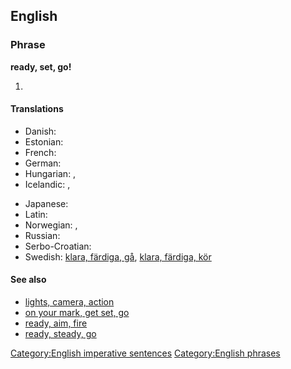 ==English==

===Phrase===
'''ready, set, go!'''

# {{non-gloss definition|An expression used to tell people, for example racers, to go.}}

====Translations====
{{trans-top|an expression used to tell people to go}}
* Danish: {{t|da|klar, parat, start|alt=klar, parat, start}}
* Estonian: {{t|et|tähelepanu, valmisolla, läks}}
* French: {{t|fr|À vos marques, prêts, partez}}
* German: {{t-|de|auf die Plätze, fertig, los}}
* Hungarian: {{t|hu|felkészülni, vigyázz, rajt}}, {{t|hu|vigyázz, kész, rajt}}
* Icelandic: {{t|is|tilbúinn, viðbúinn, af stað|m}}, {{t|is|tilbúin, viðbúin, af stað|f}}
{{trans-mid}}
* Japanese: {{t|ja|位置について、用意、ドン!|tr=ichi-ni tsuite, yōi, don!|sc=Jpan}}
* Latin: {{t|la|parate, destituite, ite|alt=parāte, dēstituite, īte}}
* Norwegian: {{t|no|klar, ferdig, gå}}, {{t|no|klare, ferdige, gå|p}}
* Russian: {{t|ru|на старт, внимание, марш|tr=na stárt, vnimánije, marš!}}
* Serbo-Croatian: {{t|sh|припрема, позор, сад|tr=priprema, pozor, sad!|sc=Cyrl}}
* Swedish: [[klara, färdiga, gå]], [[klara, färdiga, kör]]
{{trans-bottom}}
{{rftrans}}

====See also====
* [[lights, camera, action]]
* [[on your mark, get set, go]]
* [[ready, aim, fire]]
* [[ready, steady, go]]

[[Category:English imperative sentences]]
[[Category:English phrases]]